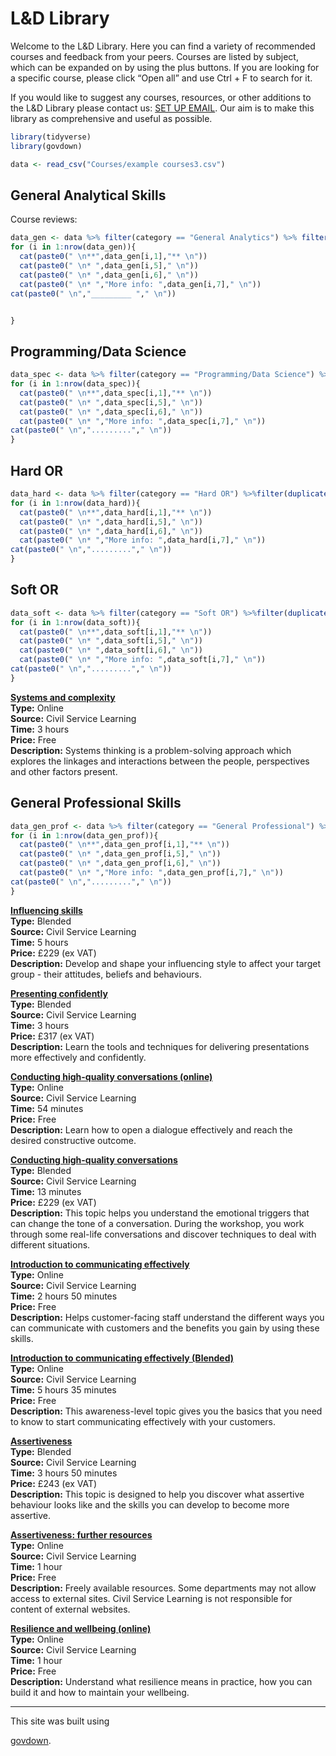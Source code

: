 # L&D Library

Welcome to the L&D Library. Here you can find a variety of recommended courses and feedback from your peers. Courses are listed by subject, which can be expanded on by using the plus buttons. If you are looking for a specific course, please click "Open all" and use Ctrl + F to search for it.

If you would like to suggest any courses, resources, or other additions to the L&D Library please contact us: [SET UP EMAIL](). Our aim is to make this library as comprehensive and useful as possible.

```r
library(tidyverse)
library(govdown)

data <- read_csv("Courses/example courses3.csv")
```

::: {.accordion}
## General Analytical Skills

Course reviews: 

```r


data_gen <- data %>% filter(category == "General Analytics") %>% filter(duplicated(course)==F)
for (i in 1:nrow(data_gen)){
  cat(paste0(" \n**",data_gen[i,1],"** \n"))
  cat(paste0(" \n* ",data_gen[i,5]," \n"))
  cat(paste0(" \n* ",data_gen[i,6]," \n"))
  cat(paste0(" \n* ","More info: ",data_gen[i,7]," \n"))
cat(paste0(" \n","_________ "," \n"))


}
```



## Programming/Data Science
```r
data_spec <- data %>% filter(category == "Programming/Data Science") %>%filter(duplicated(course)==F)
for (i in 1:nrow(data_spec)){
  cat(paste0(" \n**",data_spec[i,1],"** \n"))
  cat(paste0(" \n* ",data_spec[i,5]," \n"))
  cat(paste0(" \n* ",data_spec[i,6]," \n"))
  cat(paste0(" \n* ","More info: ",data_spec[i,7]," \n"))
cat(paste0(" \n","........."," \n"))
}


```


## Hard OR
```r
data_hard <- data %>% filter(category == "Hard OR") %>%filter(duplicated(course)==F)
for (i in 1:nrow(data_hard)){
  cat(paste0(" \n**",data_hard[i,1],"** \n"))
  cat(paste0(" \n* ",data_hard[i,5]," \n"))
  cat(paste0(" \n* ",data_hard[i,6]," \n"))
  cat(paste0(" \n* ","More info: ",data_hard[i,7]," \n"))
cat(paste0(" \n","........."," \n"))
}


```


## Soft OR

```r
data_soft <- data %>% filter(category == "Soft OR") %>%filter(duplicated(course)==F)
for (i in 1:nrow(data_soft)){
  cat(paste0(" \n**",data_soft[i,1],"** \n"))
  cat(paste0(" \n* ",data_soft[i,5]," \n"))
  cat(paste0(" \n* ",data_soft[i,6]," \n"))
  cat(paste0(" \n* ","More info: ",data_soft[i,7]," \n"))
cat(paste0(" \n","........."," \n"))
}

```

[**Systems and complexity**](https://learn.civilservice.gov.uk/courses/btroxfDbQjWETY76YgxRdw) <br>
**Type:** Online <br>
**Source:** Civil Service Learning <br>
**Time:** 3 hours <br>
**Price:** Free <br>
**Description:**  Systems thinking is a problem-solving approach which explores the linkages and interactions between the people, perspectives and other factors present.

## General Professional Skills

```r
data_gen_prof <- data %>% filter(category == "General Professional") %>%filter(duplicated(course)==F)
for (i in 1:nrow(data_gen_prof)){
  cat(paste0(" \n**",data_gen_prof[i,1],"** \n"))
  cat(paste0(" \n* ",data_gen_prof[i,5]," \n"))
  cat(paste0(" \n* ",data_gen_prof[i,6]," \n"))
  cat(paste0(" \n* ","More info: ",data_gen_prof[i,7]," \n"))
cat(paste0(" \n","........."," \n"))
}


```

[**Influencing skills**](https://learn.civilservice.gov.uk/courses/IEttRlSBQg2c_KxG0Ygu6w) <br>
**Type:** Blended <br>
**Source:** Civil Service Learning <br>
**Time:** 5 hours <br>
**Price:** £229 (ex VAT) <br>
**Description:**  Develop and shape your influencing style to affect your target group - their attitudes, beliefs and behaviours.

[**Presenting confidently**](https://learn.civilservice.gov.uk/courses/ZtVOMjdqQd2ai4IXm-7H4A) <br>
**Type:** Blended <br>
**Source:** Civil Service Learning <br>
**Time:** 3 hours <br>
**Price:** £317 (ex VAT) <br>
**Description:**  Learn the tools and techniques for delivering presentations more effectively and confidently.

[**Conducting high-quality conversations (online)**](https://learn.civilservice.gov.uk/courses/W21M5gwkQNuMLj-Cdb3h4w) <br>
**Type:** Online <br>
**Source:** Civil Service Learning <br>
**Time:** 54 minutes <br>
**Price:** Free <br>
**Description:**  Learn how to open a dialogue effectively and reach the desired constructive outcome.

[**Conducting high-quality conversations**](https://learn.civilservice.gov.uk/courses/pMQn9IGCQwuCbbeqzr8eWw) <br>
**Type:** Blended <br>
**Source:** Civil Service Learning <br>
**Time:** 13 minutes <br>
**Price:** £229 (ex VAT) <br>
**Description:**  This topic helps you understand the emotional triggers that can change the tone of a conversation. During the workshop, you work through some real-life conversations and discover techniques to deal with different situations.

[**Introduction to communicating effectively**](https://learn.civilservice.gov.uk/courses/fM6lUo61QImffsteAxhpaw) <br>
**Type:** Online <br>
**Source:** Civil Service Learning <br>
**Time:** 2 hours 50 minutes <br>
**Price:** Free <br>
**Description:**  Helps customer-facing staff understand the different ways you can communicate with customers and the benefits you gain by using these skills.

[**Introduction to communicating effectively (Blended)**](https://learn.civilservice.gov.uk/courses/pgyb3WeNTDq-kuEJT-vMLg) <br>
**Type:** Online <br>
**Source:** Civil Service Learning <br>
**Time:** 5 hours 35 minutes <br>
**Price:** Free <br>
**Description:**  This awareness-level topic gives you the basics that you need to know to start communicating effectively with your customers.

[**Assertiveness**](https://learn.civilservice.gov.uk/courses/G6YyDvaSSvKVVHDO6sprsQ) <br>
**Type:** Blended <br>
**Source:** Civil Service Learning <br>
**Time:** 3 hours 50 minutes <br>
**Price:** £243 (ex VAT) <br>
**Description:**  This topic is designed to help you discover what assertive behaviour looks like and the skills you can develop to become more assertive.

[**Assertiveness: further resources**](https://learn.civilservice.gov.uk/courses/Kp-5wlwXRp6TWOZWtgsMDA) <br>
**Type:** Online <br>
**Source:** Civil Service Learning <br>
**Time:** 1 hour <br>
**Price:** Free <br>
**Description:**  Freely available resources. Some departments may not allow access to external sites. Civil Service Learning is not responsible for content of external websites.

[**Resilience and wellbeing (online)**](https://learn.civilservice.gov.uk/courses/YzIlqj79RkWUcRzpQriD4A) <br>
**Type:** Online <br>
**Source:** Civil Service Learning <br>
**Time:** 1 hour <br>
**Price:** Free <br>
**Description:**  Understand what resilience means in practice, how you can build it and how to maintain your wellbeing.

:::

---

::: {.small-para}
This site was built using

[govdown](https://ukgovdatascience.github.io/govdown/).

:::